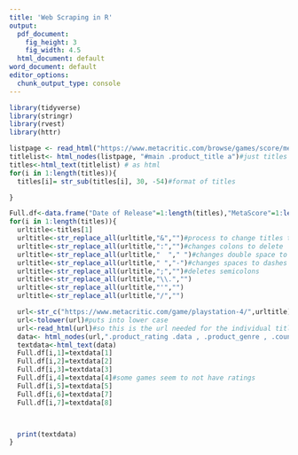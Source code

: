 ```yaml
---
title: 'Web Scraping in R'
output:
  pdf_document:
    fig_height: 3
    fig_width: 4.5
  html_document: default
word_document: default
editor_options: 
  chunk_output_type: console
---
```

  

```r
library(tidyverse)
library(stringr)
library(rvest)
library(httr)
```
```r
listpage <- read_html("https://www.metacritic.com/browse/games/score/metascore/90day/ps4/filtered") #Titles URL
titlelist<- html_nodes(listpage, "#main .product_title a")#just titles 
titles<-html_text(titlelist) # as html
for(i in 1:length(titles)){
  titles[i]= str_sub(titles[i], 30, -54)#format of titles

}

Full.df<-data.frame("Date of Release"=1:length(titles),"MetaScore"=1:length(titles),"Critics"=1:length(titles),"Score"=1:length(titles),"Reviews"=1:length(titles),"Genres"=1:length(titles),"Rating"=1:length(titles))
for(i in 1:length(titles)){
  urltitle<-titles[1]
  urltitle<-str_replace_all(urltitle,"&","")#process to change titles to url form
  urltitle<-str_replace_all(urltitle,":","")#changes colons to delete
  urltitle<-str_replace_all(urltitle,"  "," ")#changes double space to space
  urltitle<-str_replace_all(urltitle," ","-")#changes spaces to dashes
  urltitle<-str_replace_all(urltitle,";","")#deletes semicolons
  urltitle<-str_replace_all(urltitle,"\\.","")
  urltitle<-str_replace_all(urltitle,"'","")
  urltitle<-str_replace_all(urltitle,"/","")

  url<-str_c("https://www.metacritic.com/game/playstation-4/",urltitle)#combines strings
  url<-tolower(url)#puts into lower case
  url<-read_html(url)#so this is the url needed for the individual titles
  data<- html_nodes(url,".product_rating .data , .product_genre , .count a , .large , .game span , .release_data .data")#green yellow and red have different .positivespan changing to .game span gets everything
  textdata<-html_text(data)
  Full.df[i,1]=textdata[1]
  Full.df[i,2]=textdata[2]
  Full.df[i,3]=textdata[3]
  Full.df[i,4]=textdata[4]#some games seem to not have ratings
  Full.df[i,5]=textdata[5]
  Full.df[i,6]=textdata[7]
  Full.df[i,7]=textdata[8]



  print(textdata)
}

```
